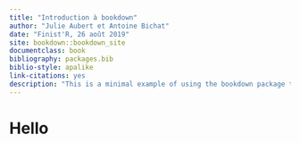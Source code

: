 ```yaml
--- 
title: "Introduction à bookdown"
author: "Julie Aubert et Antoine Bichat"
date: "Finist'R, 26 août 2019"
site: bookdown::bookdown_site
documentclass: book
bibliography: packages.bib
biblio-style: apalike
link-citations: yes
description: "This is a minimal example of using the bookdown package to write a book. The output format for this example is bookdown::gitbook."
---
```


# Hello {-}
